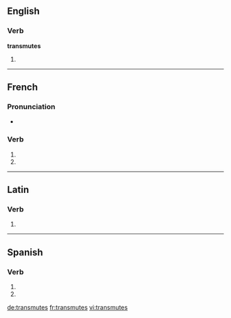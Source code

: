 {{also|transmutés}}
==English==

===Verb===
'''transmutes'''

# {{third-person singular of|transmute}}

----

==French==

===Pronunciation===
* {{homophones|transmute|transmutent}}

===Verb===
{{fr-verb-form}}

# {{conjugation of|transmuter||2|s|pres|ind|lang=fr}}
# {{conjugation of|transmuter||2|s|pres|sub|lang=fr}}

----

==Latin==

===Verb===
{{la-verb-form|trānsmūtēs}}

# {{conjugation of|transmuto|trānsmūtō|2|s|pres|act|sub|lang=la}}

----

==Spanish==

===Verb===
{{es-verb-form|transmutar}}

# {{es-verb form of|ending=ar|mood=imperative|sense=negative|pers=2|formal=no|number=singular|[[transmutar]]}}
# {{es-verb form of|ending=ar|mood=subjunctive|tense=present|pers=2|formal=no|number=singular|[[transmutar]]}}

[[de:transmutes]]
[[fr:transmutes]]
[[vi:transmutes]]